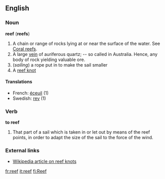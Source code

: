 ==English==
===Noun===
'''reef''' ('''reefs''')
#A chain or range of rocks lying at or near the surface of the water.  See [[Coral reefs]].
#A large [[vein]] of auriferous quartz; -- so called in Australia. Hence, any body of rock yielding valuable ore.
#(''sailing'') a rope put in to make the sail smaller
#A [[reef knot]]

====Translations====
*French: [[éceuil]] (1)
*Swedish: [[rev#Swedish|rev]] (1)

===Verb===
'''to reef'''
#That part of a sail which is taken in or let out by means of the reef points, in order to adapt the size of the sail to the force of the wind.

===External links===
*[[w:Reef knot|Wikipedia article on reef knots]]

[[fr:reef]]
[[it:reef]]
[[fi:Reef]]